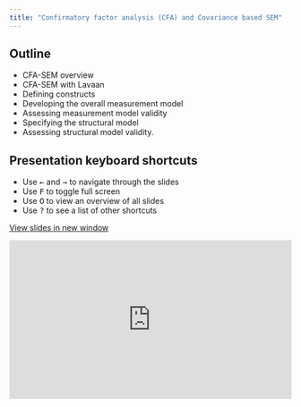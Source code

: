 ---
title: "Confirmatory factor analysis (CFA) and Covariance based SEM"
---

## Outline

-   CFA-SEM overview
-   CFA-SEM with Lavaan
-   Defining constructs
-   Developing the overall measurement model
-   Assessing measurement model validity
-   Specifying the structural model
-   Assessing structural model validity.

## Presentation keyboard shortcuts

::: text-line-space
<ul>

<li>Use <kbd>←</kbd> and <kbd>→</kbd> to navigate through the slides</li>

<li>Use <kbd>F</kbd> to toggle full screen</li>

<li>Use <kbd>O</kbd> to view an overview of all slides</li>

<li>Use <kbd>?</kbd> to see a list of other shortcuts</li>

</ul>
:::

<a href="https://chris-allones.github.io/sem-2023-materials/sem_presentations/03-cfa-cb-sem/cfa-cb-sem.html" target="_blank" class="btn-slides">View slides in new window</a>


<div class=box style="padding-bottom:56.25%; position:relative; display:block; width: 100%">
  <iframe width="100%" height="100%"
    src="https://chris-allones.github.io/sem-2023-materials/sem_presentations/03-cfa-cb-sem/cfa-cb-sem.html"
    frameborder="0" allowfullscreen="" style="position:absolute; top:0; left: 0">
  </iframe>
</div>